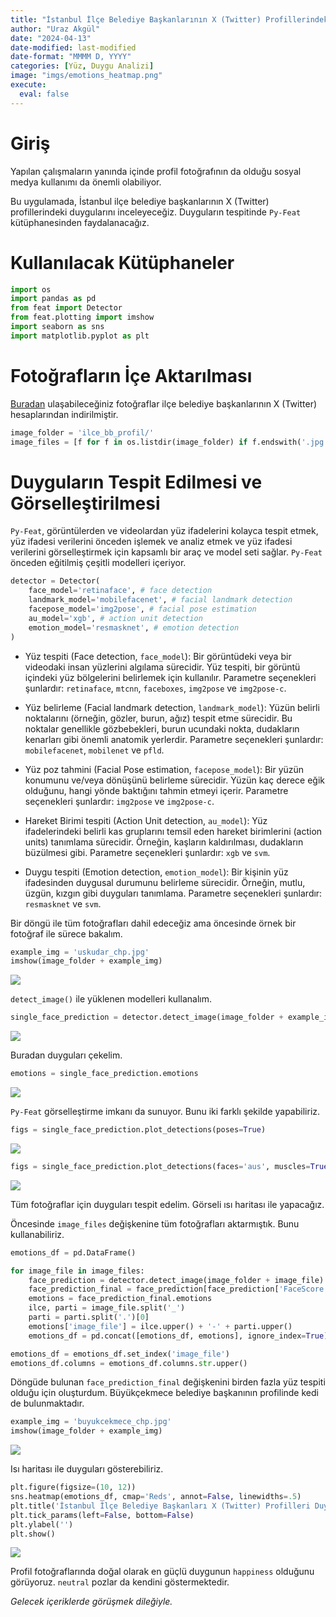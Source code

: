 ```yaml
---
title: "İstanbul İlçe Belediye Başkanlarının X (Twitter) Profillerindeki Duygu Dağılımı"
author: "Uraz Akgül"
date: "2024-04-13"
date-modified: last-modified
date-format: "MMMM D, YYYY"
categories: [Yüz, Duygu Analizi]
image: "imgs/emotions_heatmap.png"
execute:
  eval: false
---
```


# Giriş

Yapılan çalışmaların yanında içinde profil fotoğrafının da olduğu sosyal medya kullanımı da önemli olabiliyor.

Bu uygulamada, İstanbul ilçe belediye başkanlarının X (Twitter) profillerindeki duygularını inceleyeceğiz. Duyguların tespitinde `Py-Feat` kütüphanesinden faydalanacağız.

# Kullanılacak Kütüphaneler

```python

import os
import pandas as pd
from feat import Detector
from feat.plotting import imshow
import seaborn as sns
import matplotlib.pyplot as plt

```

# Fotoğrafların İçe Aktarılması

[Buradan](https://github.com/urazakgul/python-blog/tree/main/posts/post_6){.external target="_blank"} ulaşabileceğiniz fotoğraflar ilçe belediye başkanlarının X (Twitter) hesaplarından indirilmiştir.

```python

image_folder = 'ilce_bb_profil/'
image_files = [f for f in os.listdir(image_folder) if f.endswith('.jpg')]

```

# Duyguların Tespit Edilmesi ve Görselleştirilmesi

`Py-Feat`, görüntülerden ve videolardan yüz ifadelerini kolayca tespit etmek, yüz ifadesi verilerini önceden işlemek ve analiz etmek ve yüz ifadesi verilerini görselleştirmek için kapsamlı bir araç ve model seti sağlar. `Py-Feat` önceden eğitilmiş çeşitli modelleri içeriyor.

```python

detector = Detector(
    face_model='retinaface', # face detection
    landmark_model='mobilefacenet', # facial landmark detection
    facepose_model='img2pose', # facial pose estimation
    au_model='xgb', # action unit detection
    emotion_model='resmasknet', # emotion detection
)

```

* Yüz tespiti (Face detection, `face_model`): Bir görüntüdeki veya bir videodaki insan yüzlerini algılama sürecidir. Yüz tespiti, bir görüntü içindeki yüz bölgelerini belirlemek için kullanılır. Parametre seçenekleri şunlardır: `retinaface`, `mtcnn`, `faceboxes`, `img2pose` ve `img2pose-c`.

* Yüz belirleme (Facial landmark detection, `landmark_model`): Yüzün belirli noktalarını (örneğin, gözler, burun, ağız) tespit etme sürecidir. Bu noktalar genellikle gözbebekleri, burun ucundaki nokta, dudakların kenarları gibi önemli anatomik yerlerdir. Parametre seçenekleri şunlardır: `mobilefacenet`, `mobilenet` ve `pfld`.

* Yüz poz tahmini (Facial Pose estimation, `facepose_model`): Bir yüzün konumunu ve/veya dönüşünü belirleme sürecidir. Yüzün kaç derece eğik olduğunu, hangi yönde baktığını tahmin etmeyi içerir. Parametre seçenekleri şunlardır: `img2pose` ve `img2pose-c`.

* Hareket Birimi tespiti (Action Unit detection, `au_model`): Yüz ifadelerindeki belirli kas gruplarını temsil eden hareket birimlerini (action units) tanımlama sürecidir. Örneğin, kaşların kaldırılması, dudakların büzülmesi gibi. Parametre seçenekleri şunlardır: `xgb` ve `svm`.

* Duygu tespiti (Emotion detection, `emotion_model`): Bir kişinin yüz ifadesinden duygusal durumunu belirleme sürecidir. Örneğin, mutlu, üzgün, kızgın gibi duyguları tanımlama. Parametre seçenekleri şunlardır: `resmasknet` ve `svm`.

Bir döngü ile tüm fotoğrafları dahil edeceğiz ama öncesinde örnek bir fotoğraf ile sürece bakalım.

```python

example_img = 'uskudar_chp.jpg'
imshow(image_folder + example_img)

```

![](ilce_bb_profil/uskudar_chp.jpg)

`detect_image()` ile yüklenen modelleri kullanalım.

```python

single_face_prediction = detector.detect_image(image_folder + example_img)

```

![](imgs/single_face_prediction.PNG)

Buradan duyguları çekelim.

```python

emotions = single_face_prediction.emotions

```

![](imgs/emotions.PNG)

`Py-Feat` görselleştirme imkanı da sunuyor. Bunu iki farklı şekilde yapabiliriz.

```python

figs = single_face_prediction.plot_detections(poses=True)

```

![](imgs/emotions_plot_1.png)

```python

figs = single_face_prediction.plot_detections(faces='aus', muscles=True)

```

![](imgs/emotions_plot_2.png)

Tüm fotoğraflar için duyguları tespit edelim. Görseli ısı haritası ile yapacağız.

Öncesinde `image_files` değişkenine tüm fotoğrafları aktarmıştık. Bunu kullanabiliriz.

```python

emotions_df = pd.DataFrame()

for image_file in image_files:
    face_prediction = detector.detect_image(image_folder + image_file)
    face_prediction_final = face_prediction[face_prediction['FaceScore'] == face_prediction['FaceScore'].max()]
    emotions = face_prediction_final.emotions
    ilce, parti = image_file.split('_')
    parti = parti.split('.')[0]
    emotions['image_file'] = ilce.upper() + '-' + parti.upper()
    emotions_df = pd.concat([emotions_df, emotions], ignore_index=True)

emotions_df = emotions_df.set_index('image_file')
emotions_df.columns = emotions_df.columns.str.upper()

```

Döngüde bulunan `face_prediction_final` değişkenini birden fazla yüz tespiti olduğu için oluşturdum. Büyükçekmece belediye başkanının profilinde kedi de bulunmaktadır.

```python

example_img = 'buyukcekmece_chp.jpg'
imshow(image_folder + example_img)

```

![](ilce_bb_profil/buyukcekmece_chp.jpg)

Isı haritası ile duyguları gösterebiliriz.

```python

plt.figure(figsize=(10, 12))
sns.heatmap(emotions_df, cmap='Reds', annot=False, linewidths=.5)
plt.title('İstanbul İlçe Belediye Başkanları X (Twitter) Profilleri Duygu Dağılımı')
plt.tick_params(left=False, bottom=False)
plt.ylabel('')
plt.show()

```

![](imgs/emotions_heatmap.png)

Profil fotoğraflarında doğal olarak en güçlü duygunun `happiness` olduğunu görüyoruz. `neutral` pozlar da kendini göstermektedir.

*Gelecek içeriklerde görüşmek dileğiyle.*